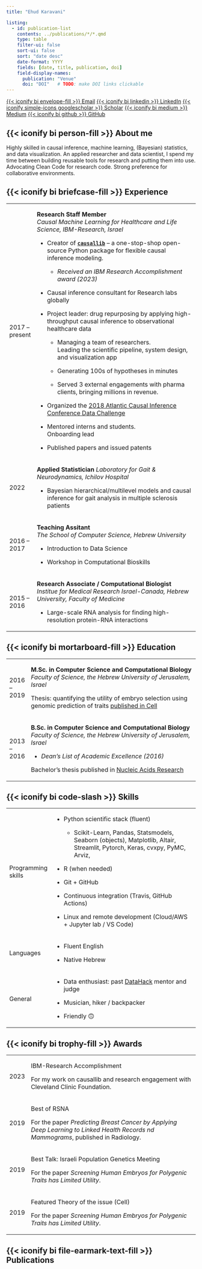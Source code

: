 ```yaml
---
title: "Ehud Karavani"

listing: 
  - id: publication-list
    contents: ../publications/*/*.qmd
    type: table
    filter-ui: false
    sort-ui: false
    sort: "date desc"
    date-format: YYYY
    fields: [date, title, publication, doi]
    field-display-names:
      publication: "Venue"
      doi: "DOI"   # TODO: make DOI links clickable
---
```


[{{< iconify bi envelope-fill >}} Email](mailto:ehudkaravani@gmail.com){.btn .btn-primary .btn-sm .rounded} [{{< iconify bi linkedin >}} LinkedIn](https://linkedin.com/in/ehudk){.btn .btn-primary .btn-sm .rounded} [{{< iconify simple-icons googlescholar >}} Scholar](https://scholar.google.com/citations?user=KAzt_pYAAAAJ&hl=en){.btn .btn-primary .btn-sm .rounded} [{{< iconify bi medium >}} Medium](https://medium.com/@ehudkr){.btn .btn-primary .btn-sm .rounded} [{{< iconify bi github >}} GitHub](https://github.com/ehudkr){.btn .btn-primary .btn-sm .rounded}

## {{< iconify bi person-fill >}} About me

Highly skilled in causal inference, machine learning, (Bayesian) statistics, and data visualization. An applied researcher and data scientist, I spend my time between building reusable tools for research and putting them into use. Advocating Clean Code for research code. Strong preference for collaborative environments.

## {{< iconify bi briefcase-fill >}} Experience

+----------------+---------------------------------------------------------------------------------------------------------------------------------------------------------+
| 2017 – present | **Research Staff Member**\                                                                                                                              |
|                | *Causal Machine Learning for Healthcare and Life Science, IBM-Research, Israel*                                                                         |
|                |                                                                                                                                                         |
|                | -   Creator of [**`causallib`**](https://github.com/IBM/causallib) – a one-stop-shop open-source Python package for flexible causal inference modeling. |
|                |                                                                                                                                                         |
|                |     -   *Received an IBM Research Accomplishment award (2023)*                                                                                          |
|                |                                                                                                                                                         |
|                | -   Causal inference consultant for Research labs globally                                                                                              |
|                |                                                                                                                                                         |
|                | -   Project leader: drug repurposing by applying high-throughput causal inference to observational healthcare data                                      |
|                |                                                                                                                                                         |
|                |     -   Managing a team of researchers.\                                                                                                                |
|                |         Leading the scientific pipeline, system design, and visualization app                                                                           |
|                |                                                                                                                                                         |
|                |     -   Generating 100s of hypotheses in minutes                                                                                                        |
|                |                                                                                                                                                         |
|                |     -   Served 3 external engagements with pharma clients, bringing millions in revenue.                                                                |
|                |                                                                                                                                                         |
|                | -   Organized the [2018 Atlantic Causal Inference Conference Data Challenge](https://www.cmu.edu/acic2018/data-challenge/index.html)                    |
|                |                                                                                                                                                         |
|                | -   Mentored interns and students.\                                                                                                                     |
|                |     Onboarding lead                                                                                                                                     |
|                |                                                                                                                                                         |
|                | -   Published papers and issued patents                                                                                                                 |
+----------------+---------------------------------------------------------------------------------------------------------------------------------------------------------+
| 2022           | **Applied Statistician** *Laboratory for Gait & Neurodynamics, Ichilov Hospital*                                                                        |
|                |                                                                                                                                                         |
|                | -   Bayesian hierarchical/multilevel models and causal inference for gait analysis in multiple sclerosis patients                                       |
+----------------+---------------------------------------------------------------------------------------------------------------------------------------------------------+
| 2016 – 2017    | **Teaching Assitant**\                                                                                                                                  |
|                | *The School of Computer Science, Hebrew University*                                                                                                     |
|                |                                                                                                                                                         |
|                | -   Introduction to Data Science                                                                                                                        |
|                |                                                                                                                                                         |
|                | -   Workshop in Computational Bioskills                                                                                                                 |
+----------------+---------------------------------------------------------------------------------------------------------------------------------------------------------+
| 2015 – 2016    | **Research Associate / Computational Biologist\                                                                                                         |
|                | ***Institue for Medical Research Israel-Canada, Hebrew University, Faculty of Medicine*                                                                 |
|                |                                                                                                                                                         |
|                | -   Large-scale RNA analysis for finding high-resolution protein-RNA interactions                                                                       |
+----------------+---------------------------------------------------------------------------------------------------------------------------------------------------------+

## {{< iconify bi mortarboard-fill >}} Education

+-------------+----------------------------------------------------------------------------------------------------------------------------------------------------------------------+
| 2016 – 2019 | **M.Sc. in Computer Science and Computational Biology**\                                                                                                             |
|             | *Faculty of Science, the Hebrew University of Jerusalem, Israel*                                                                                                     |
|             |                                                                                                                                                                      |
|             | Thesis: quantifying the utility of embryo selection using genomic prediction of traits [published in Cell](https://www.cell.com/cell/fulltext/S0092-8674(19)31210-3) |
+-------------+----------------------------------------------------------------------------------------------------------------------------------------------------------------------+
| 2013 – 2016 | **B.Sc. in Computer Science and Computational Biology**\                                                                                                             |
|             | *Faculty of Science, the Hebrew University of Jerusalem, Israel*                                                                                                     |
|             |                                                                                                                                                                      |
|             | -   *Dean's List of Academic Excellence (2016)*                                                                                                                      |
|             |                                                                                                                                                                      |
|             | Bachelor's thesis published in [Nucleic Acids Research](https://academic.oup.com/nar/article/46/19/10380/5064785)                                                    |
+-------------+----------------------------------------------------------------------------------------------------------------------------------------------------------------------+

## {{< iconify bi code-slash >}} Skills

+--------------------+----------------------------------------------------------------------------------------------------------------------------------+
| Programming skills | -   Python scientific stack (fluent)                                                                                             |
|                    |                                                                                                                                  |
|                    |     -   Scikit-Learn, Pandas, Statsmodels, Seaborn (objects), Matplotlib, Altair, Streamlit, Pytorch, Keras, cvxpy, PyMC, Arviz, |
|                    |                                                                                                                                  |
|                    | -   R (when needed)                                                                                                              |
|                    |                                                                                                                                  |
|                    | -   Git + GitHub                                                                                                                 |
|                    |                                                                                                                                  |
|                    | -   Continuous integration (Travis, GitHub Actions)                                                                              |
|                    |                                                                                                                                  |
|                    | -   Linux and remote development (Cloud/AWS + Jupyter lab / VS Code)                                                             |
+--------------------+----------------------------------------------------------------------------------------------------------------------------------+
| Languages          | -   Fluent English                                                                                                               |
|                    |                                                                                                                                  |
|                    | -   Native Hebrew                                                                                                                |
+--------------------+----------------------------------------------------------------------------------------------------------------------------------+
| General            | -   Data enthusiast: past [DataHack](https://www.datahack.org.il/) mentor and judge                                              |
|                    |                                                                                                                                  |
|                    | -   Musician, hiker / backpacker                                                                                                 |
|                    |                                                                                                                                  |
|                    | -   Friendly 🙃                                                                                                                  |
+--------------------+----------------------------------------------------------------------------------------------------------------------------------+

## {{< iconify bi trophy-fill >}} Awards

+----------+------------------------------------------------------------------------------------------------------------------------------------+
| 2023     | IBM-Research Accomplishment                                                                                                        |
|          |                                                                                                                                    |
|          | For my work on causallib and research engagement with Cleveland Clinic Foundation.                                                 |
+----------+------------------------------------------------------------------------------------------------------------------------------------+
| 2019     | Best of RSNA                                                                                                                       |
|          |                                                                                                                                    |
|          | For the paper *Predicting Breast Cancer by Applying Deep Learning to Linked Health Records nd Mammograms*, published in Radiology. |
+----------+------------------------------------------------------------------------------------------------------------------------------------+
| 2019     | Best Talk: Israeli Population Genetics Meeting                                                                                     |
|          |                                                                                                                                    |
|          | For the paper *Screening Human Embryos for Polygenic Traits has Limited Utility*.                                                  |
+----------+------------------------------------------------------------------------------------------------------------------------------------+
| 2019     | Featured Theory of the issue (Cell)                                                                                                |
|          |                                                                                                                                    |
|          | For the paper *Screening Human Embryos for Polygenic Traits has Limited Utility*.                                                  |
+----------+------------------------------------------------------------------------------------------------------------------------------------+

## {{< iconify bi file-earmark-text-fill >}} Publications

::: {#publication-list}
:::